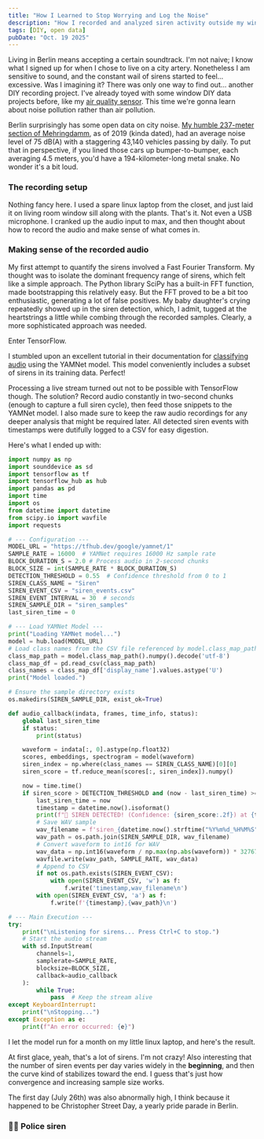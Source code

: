 ```yaml
---
title: "How I Learned to Stop Worrying and Log the Noise"
description: "How I recorded and analyzed siren activity outside my window on a busy street in Berlin."
tags: [DIY, open data]
pubDate: "Oct. 19 2025"
---
```



Living in Berlin means accepting a certain soundtrack. I'm not naive; I know what I signed up for when I chose to live on a city artery. Nonetheless I am sensitive to sound, and the constant wail of sirens started to feel... excessive. Was I imagining it? There was only one way to find out... another DIY recording project. I've already toyed with some window DIY data projects before, like my [air quality sensor](/blog/2024-02-01-building-a-diy-air-quality-sensor/). This time we're gonna learn about noise pollution rather than air pollution.

Berlin surprisingly has some open data on city noise. [My humble 237-meter section of Mehringdamm](https://gdi.berlin.de/viewer/main/?MAPS={%22center%22:%5B390022.4138428097,5820501.803771703%5D,%22zoom%22:5}&LAYERS=%5B{%22id%22:%22hintergrund_default_grau%22,%22visibility%22:true,%22transparency%22:0},{%22id%22:%22ua_stratlaerm_2022:bb_strasse_gesamt_den2022%22,%22visibility%22:true,%22transparency%22:0},{%22id%22:%22ua_stratlaerm_2022:da_autobahn2022%22,%22visibility%22:true,%22transparency%22:0},{%22id%22:%22ua_stratlaerm_2022:db_bundesstrasse2022%22,%22visibility%22:true,%22transparency%22:0},{%22id%22:%22ua_stratlaerm_2022:dc_sonstigestr2022%22,%22visibility%22:true,%22transparency%22:0},{%22id%22:%22ua_stratlaerm_2022:df_laermschutzeinrichtung2022%22,%22visibility%22:true,%22transparency%22:0}%5D), as of 2019 (kinda dated), had an average noise level of 75 dB(A) with a staggering 43,140 vehicles passing by daily. To put that in perspective, if you lined those cars up bumper-to-bumper, each averaging 4.5 meters, you'd have a 194-kilometer-long metal snake. No wonder it's a bit loud.

### The recording setup

Nothing fancy here. I used a spare linux laptop from the closet, and just laid it on living room window sill along with the plants. That's it. Not even a USB microphone. I cranked up the audio input to max, and then thought about how to record the audio and make sense of what comes in.

### Making sense of the recorded audio

My first attempt to quantify the sirens involved a Fast Fourier Transform. My thought was to isolate the dominant frequency range of sirens, which felt like a simple approach. The Python library SciPy has a built-in FFT function, made bootstrapping this relatively easy. But the FFT proved to be a bit too enthusiastic, generating a lot of false positives. My baby daughter's crying repeatedly showed up in the siren detection, which, I admit, tugged at the heartstrings a little while combing through the recorded samples. Clearly, a more sophisticated approach was needed.

Enter TensorFlow.

I stumbled upon an excellent tutorial in their documentation for [classifying audio](https://www.tensorflow.org/hub/tutorials/yamnet) using the YAMNet model. This model conveniently includes a subset of sirens in its training data. Perfect!

Processing a live stream turned out not to be possible with TensorFlow though. The solution? Record audio constantly in two-second chunks (enough to capture a full siren cycle), then feed those snippets to the YAMNet model. I also made sure to keep the raw audio recordings for any deeper analysis that might be required later. All detected siren events with timestamps were dutifully logged to a CSV for easy digestion.

Here's what I ended up with:

```python
import numpy as np
import sounddevice as sd
import tensorflow as tf
import tensorflow_hub as hub
import pandas as pd
import time
import os
from datetime import datetime
from scipy.io import wavfile
import requests

# --- Configuration ---
MODEL_URL = "https://tfhub.dev/google/yamnet/1"
SAMPLE_RATE = 16000  # YAMNet requires 16000 Hz sample rate
BLOCK_DURATION_S = 2.0 # Process audio in 2-second chunks
BLOCK_SIZE = int(SAMPLE_RATE * BLOCK_DURATION_S)
DETECTION_THRESHOLD = 0.55  # Confidence threshold from 0 to 1
SIREN_CLASS_NAME = "Siren"
SIREN_EVENT_CSV = "siren_events.csv"
SIREN_EVENT_INTERVAL = 30  # seconds
SIREN_SAMPLE_DIR = "siren_samples"
last_siren_time = 0

# --- Load YAMNet Model ---
print("Loading YAMNet model...")
model = hub.load(MODEL_URL)
# Load class names from the CSV file referenced by model.class_map_path
class_map_path = model.class_map_path().numpy().decode('utf-8')
class_map_df = pd.read_csv(class_map_path)
class_names = class_map_df['display_name'].values.astype('U')
print("Model loaded.")

# Ensure the sample directory exists
os.makedirs(SIREN_SAMPLE_DIR, exist_ok=True)

def audio_callback(indata, frames, time_info, status):
    global last_siren_time
    if status:
        print(status)

    waveform = indata[:, 0].astype(np.float32)
    scores, embeddings, spectrogram = model(waveform)
    siren_index = np.where(class_names == SIREN_CLASS_NAME)[0][0]
    siren_score = tf.reduce_mean(scores[:, siren_index]).numpy()

    now = time.time()
    if siren_score > DETECTION_THRESHOLD and (now - last_siren_time) >= SIREN_EVENT_INTERVAL:
        last_siren_time = now
        timestamp = datetime.now().isoformat()
        print(f"🚨 SIREN DETECTED! (Confidence: {siren_score:.2f}) at {timestamp}")
        # Save WAV sample
        wav_filename = f'siren_{datetime.now().strftime("%Y%m%d_%H%M%S")}.wav'
        wav_path = os.path.join(SIREN_SAMPLE_DIR, wav_filename)
        # Convert waveform to int16 for WAV
        wav_data = np.int16(waveform / np.max(np.abs(waveform)) * 32767) if np.max(np.abs(waveform)) > 0 else np.int16(waveform)
        wavfile.write(wav_path, SAMPLE_RATE, wav_data)
        # Append to CSV
        if not os.path.exists(SIREN_EVENT_CSV):
            with open(SIREN_EVENT_CSV, 'w') as f:
                f.write('timestamp,wav_filename\n')
        with open(SIREN_EVENT_CSV, 'a') as f:
            f.write(f'{timestamp},{wav_path}\n')

# --- Main Execution ---
try:
    print("\nListening for sirens... Press Ctrl+C to stop.")
    # Start the audio stream
    with sd.InputStream(
        channels=1,
        samplerate=SAMPLE_RATE,
        blocksize=BLOCK_SIZE,
        callback=audio_callback
    ):
        while True:
            pass  # Keep the stream alive
except KeyboardInterrupt:
    print("\nStopping...")
except Exception as e:
    print(f"An error occurred: {e}")
```

I let the model run for a month on my little linux laptop, and here's the result.

<Chart />

At first glace, yeah, that's a lot of sirens. I'm not crazy! Also interesting that the number of siren events per day varies widely in the **beginning**, and then the curve kind of stabilizes toward the end. I guess that's just how convergence and increasing sample size works.

The first day (July 26th) was also abnormally high, I think because it happened to be Christopher Street Day, a yearly pride parade in Berlin.

### 👮‍♂️ Police siren

<Audio path={siren1} title="Police siren sample" dataPointId={287} />

Looking at this audio sample in [Audacity](https://www.audacityteam.org/) with the spectrogram view, it's clear that it's a police siren. The harmonics are quite distinct, and the overall shape is quite regular. 

<Image src={spectrogram1} alt="Spectrogram of police siren sample, showing the harmonics of the siren" />

Notice how the harmonics are clean multiples of the fundamental frequency, just appearing a little weaker in the spectrum. Pretty cool!

### 🚑 Ambulance siren

<Audio path={siren2} title="Ambulance siren sample" dataPointId={287} />

<Image src={spectrogram2} alt="Spectrogram of ambulance siren sample, showing the harmonics of the siren" />

Lower fundamental frequency here for ambulance sirens is interesting. I learned that these lower frequencies carry better in the dense urban environment, but also, wow, they are freaking loud too. 130 dB(A) is at the human pain threshold.

### Wrapping up

This was a fun project, and I learned a lot about noise pollution and sirens. Also vibe-coded enough Python to make it work. Would be cool to also auto-classify the sirens according to vehicle type, but that wasn't my original goal.